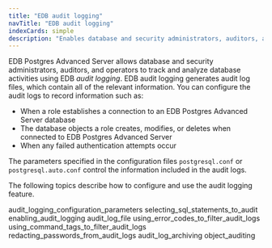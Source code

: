 ```yaml
---
title: "EDB audit logging"
navTitle: "EDB audit logging"
indexCards: simple
description: "Enables database and security administrators, auditors, and operators to track and analyze database activities"
---
```


<div id="edb_audit_logging" class="registered_link"></div>

EDB Postgres Advanced Server allows database and security administrators, auditors, and operators to track and analyze database activities using EDB *audit logging*. EDB audit logging generates audit log files, which contain all of the relevant information. You can configure the audit logs to record information such as:

-   When a role establishes a connection to an EDB Postgres Advanced Server database
-   The database objects a role creates, modifies, or deletes when connected to EDB Postgres Advanced Server
-   When any failed authentication attempts occur

The parameters specified in the configuration files `postgresql.conf` or `postgresql.auto.conf` control the information included in the audit logs.

The following topics describe how to configure and use the audit logging feature.

<div class="toctree" maxdepth="3">

audit_logging_configuration_parameters selecting_sql_statements_to_audit enabling_audit_logging audit_log_file using_error_codes_to_filter_audit_logs using_command_tags_to_filter_audit_logs redacting_passwords_from_audit_logs audit_log_archiving object_auditing

</div>
